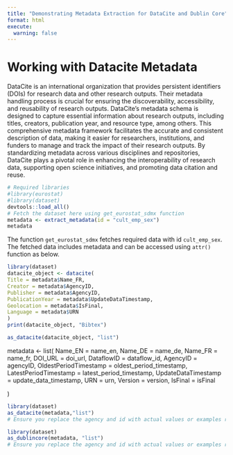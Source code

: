 ```yaml
---
title: "Demonstrating Metadata Extraction for DataCite and Dublin Core"
format: html
execute:
  warning: false
---
```


# Working with Datacite Metadata

DataCite is an international organization that provides persistent identifiers (DOIs) for research data and other research outputs. Their metadata handling process is crucial for ensuring the discoverability, accessibility, and reusability of research outputs. DataCite's metadata schema is designed to capture essential information about research outputs, including titles, creators, publication year, and resource type, among others. This comprehensive metadata framework facilitates the accurate and consistent description of data, making it easier for researchers, institutions, and funders to manage and track the impact of their research outputs. By standardizing metadata across various disciplines and repositories, DataCite plays a pivotal role in enhancing the interoperability of research data, supporting open science initiatives, and promoting data citation and reuse.


```r
# Required libraries
#library(eurostat)
#library(dataset)
devtools::load_all()
# Fetch the dataset here using get_eurostat_sdmx function
metadata <- extract_metadata(id = "cult_emp_sex")
metadata
```

The function `get_eurostat_sdmx` fetches required data with id `cult_emp_sex`. The fetched data includes metadata and  can be accessed using `attr()` function as below.

```r
library(dataset)
datacite_object <- datacite(
Title = metadata$Name_FR,
Creator = metadata$AgencyID,
Publisher = metadata$AgencyID,
PublicationYear = metadata$UpdateDataTimestamp,
Geolocation = metadata$IsFinal,
Language = metadata$URN
)
print(datacite_object, "Bibtex")
```

```r
as_datacite(datacite_object, "list")
```
metadata <- list(
    Name_EN = name_en,
    Name_DE = name_de,
    Name_FR = name_fr,
    DOI_URL = doi_url,
    DataflowID = dataflow_id,
    AgencyID = agencyID,
    OldestPeriodTimestamp = oldest_period_timestamp,
    LatestPeriodTimestamp = latest_period_timestamp,
    UpdateDataTimestamp = update_data_timestamp,
    URN = urn,
    Version = version,
    IsFinal = isFinal
   
  )

```r
library(dataset)
as_datacite(metadata,"list")
# Ensure you replace the agency and id with actual values or examples relevant to your context
```

```r
library(dataset)
as_dublincore(metadata, "list")
# Ensure you replace the agency and id with actual values or examples relevant to your context
```


